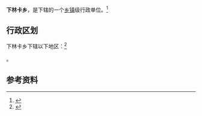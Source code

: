 {{中国乡级行政区|54/21/28/203/000}}

'''下林卡乡'''，是{{PRC admin/fullname|54/21/28/203/000|3}}下辖的一个[[乡镇|乡镇]]级行政单位。<ref>{{PRC admin/ref sgc|{{PRC admin/parent|54/21/28/203/000}}}}</ref>

== 行政区划 ==

下林卡乡下辖以下地区：<ref>{{PRC admin/ref sgc|54/21/28/203/000}}</ref>

{{PRC admin/children|54/21/28/203/000}}。

== 参考资料 ==

{{reflist}}

{{行政区划小作品}}
{{PRC admin/navcat|54/21/28/203/000}}